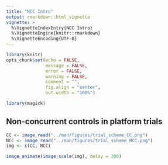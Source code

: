 ---
title: "NCC Intro"
output: rmarkdown::html_vignette
vignette: >
  %\VignetteIndexEntry{NCC Intro}
  %\VignetteEngine{knitr::rmarkdown}
  %\VignetteEncoding{UTF-8}
---

```{r setup, include=FALSE}
library(knitr)
opts_chunk$set(echo = FALSE,
               message = FALSE,
               error = FALSE,
               warning = FALSE,
               comment = "",
               fig.align = "center",
               out.width = "100%")

library(magick)
```



## Non-concurrent controls in platform trials


```{r}
CC <- image_read("../man/figures/trial_scheme_CC.png")
NCC <- image_read("../man/figures/trial_scheme_NCC.png")
img <- c(CC, NCC)

image_animate(image_scale(img), delay = 200)
```












